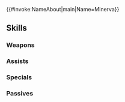 {{#invoke:NameAbout|main|Name=Minerva}}{{HeroPage Tabs}}
{{Hero Infobox
|Name=Minerva
|Title=Red Dragoon
|WeaponType=Green Axe
|Origin=Fire Emblem: Mystery of the Emblem
|Gender=Female
|MoveType=Flying
|actorEN=Cindy Robinson
|actorJP=佐倉綾音
|artist=Daisuke Izuka
|releaseDate=February 2, 2017
|poolDate=February 2, 2017
|randomStartTime=2017-02-02T07:00:00Z
|poolRarities=5
|TagID=ミネルバ
|InternalID=57
|cv1=1
|cv2=400200
|description=Princess of Macedon who took up arms against her brother, Michalis. Appears in Fire Emblem: Mystery of the Emblem.
|Properties=specRate_201904,resplendent,muspell
|GrowthModifier=None
|resplendentArtist=芳久
|resplendentStartTime=2020-07-10T07:00:00Z
|resplendentEndTime=2020-07-25T06:59:59Z
}}
{{Stats Page
|Lv1HP=18|Lv1ATK=7|Lv1SPD=9|Lv1DEF=8|Lv1RES=5
|GRHP=50|GRATK=55|GRSPD=55|GRDEF=55|GRRES=40
}}
==Skills==
===Weapons===
{{Weapons Table
|weapon1=Iron Axe
|weapon1Default=1
|weapon1Unlock=1
|weapon2=Steel Axe
|weapon2Default=3
|weapon2Unlock=2
|weapon3=Silver Axe
|weapon3Default=4
|weapon3Unlock=3
|weapon4=Hauteclere
|weapon4Default=5
|weapon4Unlock=5
}}
===Assists===
{{Assists Table}}
===Specials===
{{Specials Table
|special1=Holy Vestments
|special1Default=4
|special1Unlock=3
|special2=Sacred Cowl
|special2Unlock=4
}}
===Passives===
{{Passives Table
|passiveA1=Life and Death 1
|passiveA2=Life and Death 2
|passiveA3=Life and Death 3
|passiveA1Unlock=3
|passiveA2Unlock=4
|passiveA3Unlock=5
|passiveC1=Spur Def 1
|passiveC2=Spur Def 2
|passiveC3=Ward Fliers
|passiveC1Unlock=1
|passiveC2Unlock=2
|passiveC3Unlock=4
}}
{{Heroes Navbox}}